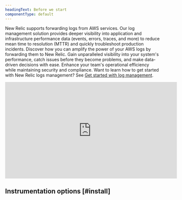 ```yaml
---
headingText: Before we start
componentType: default
---
```


New Relic supports forwarding logs from AWS services. Our log management solution provides deeper visibility into application and infrastructure performance data (events, errors, traces, and more) to reduce mean time to resolution (MTTR) and quickly troubleshoot production incidents.
Discover how you can amplify the power of your AWS logs by forwarding them to New Relic. Gain unparalleled visibility into your system's performance, catch issues before they become problems, and make data-driven decisions with ease. Enhance your team's operational efficiency while maintaining security and compliance.
Want to learn how to get started with New Relic logs management? See [Get started with log management](/docs/logs/get-started/get-started-log-management/).

<iframe width="560" height="315" src="https://www.youtube.com/embed/pIc1FhI4S4Q?si=i0vRgymx4CcMbph5" title="YouTube video player" frameborder="0" allow="accelerometer; autoplay; clipboard-write; encrypted-media; gyroscope; picture-in-picture; web-share" referrerpolicy="strict-origin-when-cross-origin" allowfullscreen></iframe>


## Instrumentation options [#install]